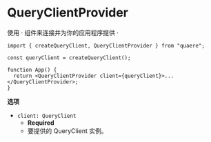 # QueryClientProvider

使用 · 组件来连接并为你的应用程序提供 ·

```tsx
import { createQueryClient, QueryClientProvider } from "quaere";

const queryClient = createQueryClient();

function App() {
  return <QueryClientProvider client={queryClient}>...</QueryClientProvider>;
}
```

**选项**

- `client: QueryClient`
  - **Required**
  - 要提供的 QueryClient 实例。
